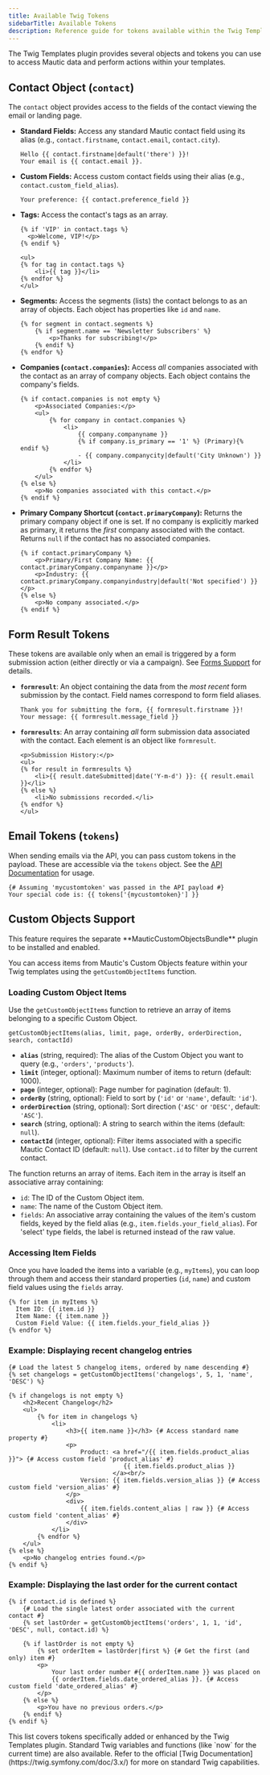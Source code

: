 ```yaml
---
title: Available Twig Tokens
sidebarTitle: Available Tokens
description: Reference guide for tokens available within the Twig Templates plugin for Mautic.
---
```


The Twig Templates plugin provides several objects and tokens you can use to access Mautic data and perform actions within your templates.

## Contact Object (`contact`)

The `contact` object provides access to the fields of the contact viewing the email or landing page.

*   **Standard Fields:** Access any standard Mautic contact field using its alias (e.g., `contact.firstname`, `contact.email`, `contact.city`).
    ```twig
    Hello {{ contact.firstname|default('there') }}!
    Your email is {{ contact.email }}.
    ```
*   **Custom Fields:** Access custom contact fields using their alias (e.g., `contact.custom_field_alias`).
    ```twig
    Your preference: {{ contact.preference_field }}
    ```
*   **Tags:** Access the contact's tags as an array.
    ```twig
    {% if 'VIP' in contact.tags %}
      <p>Welcome, VIP!</p>
    {% endif %}

    <ul>
    {% for tag in contact.tags %}
        <li>{{ tag }}</li>
    {% endfor %}
    </ul>
    ```
*   **Segments:** Access the segments (lists) the contact belongs to as an array of objects. Each object has properties like `id` and `name`.
    ```twig
    {% for segment in contact.segments %}
        {% if segment.name == 'Newsletter Subscribers' %}
            <p>Thanks for subscribing!</p>
        {% endif %}
    {% endfor %}
    ```
*   **Companies (`contact.companies`):** Access *all* companies associated with the contact as an array of company objects. Each object contains the company's fields.
    ```twig
    {% if contact.companies is not empty %}
        <p>Associated Companies:</p>
        <ul>
            {% for company in contact.companies %}
                <li>
                    {{ company.companyname }}
                    {% if company.is_primary == '1' %} (Primary){% endif %}
                    - {{ company.companycity|default('City Unknown') }}
                </li>
            {% endfor %}
        </ul>
    {% else %}
        <p>No companies associated with this contact.</p>
    {% endif %}
    ```
*   **Primary Company Shortcut (`contact.primaryCompany`):** Returns the primary company object if one is set. If no company is explicitly marked as primary, it returns the *first* company associated with the contact. Returns `null` if the contact has no associated companies.
    ```twig
    {% if contact.primaryCompany %}
        <p>Primary/First Company Name: {{ contact.primaryCompany.companyname }}</p>
        <p>Industry: {{ contact.primaryCompany.companyindustry|default('Not specified') }}</p>
    {% else %}
        <p>No company associated.</p>
    {% endif %}
    ```

## Form Result Tokens

These tokens are available only when an email is triggered by a form submission action (either directly or via a campaign). See [Forms Support](/twig-templates/forms-support) for details.

*   **`formresult`**: An object containing the data from the *most recent* form submission by the contact. Field names correspond to form field aliases.
    ```twig
    Thank you for submitting the form, {{ formresult.firstname }}!
    Your message: {{ formresult.message_field }}
    ```
*   **`formresults`**: An array containing *all* form submission data associated with the contact. Each element is an object like `formresult`.
    ```twig
    <p>Submission History:</p>
    <ul>
    {% for result in formresults %}
        <li>{{ result.dateSubmitted|date('Y-m-d') }}: {{ result.email }}</li>
    {% else %}
        <li>No submissions recorded.</li>
    {% endfor %}
    </ul>
    ```

## Email Tokens (`tokens`)

When sending emails via the API, you can pass custom tokens in the payload. These are accessible via the `tokens` object. See the [API Documentation](/twig-templates/api) for usage.

```twig
{# Assuming 'mycustomtoken' was passed in the API payload #}
Your special code is: {{ tokens['{mycustomtoken}'] }}
```

## Custom Objects Support

<Note>
  This feature requires the separate **MauticCustomObjectsBundle** plugin to be installed and enabled.
</Note>

You can access items from Mautic's Custom Objects feature within your Twig templates using the `getCustomObjectItems` function.

### Loading Custom Object Items

Use the `getCustomObjectItems` function to retrieve an array of items belonging to a specific Custom Object.

`getCustomObjectItems(alias, limit, page, orderBy, orderDirection, search, contactId)`

*   **`alias`** (string, required): The alias of the Custom Object you want to query (e.g., `'orders'`, `'products'`).
*   **`limit`** (integer, optional): Maximum number of items to return (default: 1000).
*   **`page`** (integer, optional): Page number for pagination (default: 1).
*   **`orderBy`** (string, optional): Field to sort by (`'id'` or `'name'`, default: `'id'`).
*   **`orderDirection`** (string, optional): Sort direction (`'ASC'` or `'DESC'`, default: `'ASC'`).
*   **`search`** (string, optional): A string to search within the items (default: `null`).
*   **`contactId`** (integer, optional): Filter items associated with a specific Mautic Contact ID (default: `null`). Use `contact.id` to filter by the current contact.

The function returns an array of items. Each item in the array is itself an associative array containing:
*   `id`: The ID of the Custom Object item.
*   `name`: The name of the Custom Object item.
*   `fields`: An associative array containing the values of the item's custom fields, keyed by the field alias (e.g., `item.fields.your_field_alias`). For 'select' type fields, the label is returned instead of the raw value.

### Accessing Item Fields

Once you have loaded the items into a variable (e.g., `myItems`), you can loop through them and access their standard properties (`id`, `name`) and custom field values using the `fields` array.

```twig
{% for item in myItems %}
  Item ID: {{ item.id }}
  Item Name: {{ item.name }}
  Custom Field Value: {{ item.fields.your_field_alias }}
{% endfor %}
```

### Example: Displaying recent changelog entries

```twig
{# Load the latest 5 changelog items, ordered by name descending #}
{% set changelogs = getCustomObjectItems('changelogs', 5, 1, 'name', 'DESC') %}

{% if changelogs is not empty %}
    <h2>Recent Changelog</h2>
    <ul>
        {% for item in changelogs %}
            <li>
                <h3>{{ item.name }}</h3> {# Access standard name property #}
                <p>
                    Product: <a href="/{{ item.fields.product_alias }}"> {# Access custom field 'product_alias' #}
                                {{ item.fields.product_alias }}
                             </a><br/>
                    Version: {{ item.fields.version_alias }} {# Access custom field 'version_alias' #}
                </p>
                <div>
                    {{ item.fields.content_alias | raw }} {# Access custom field 'content_alias' #}
                </div>
            </li>
        {% endfor %}
    </ul>
{% else %}
    <p>No changelog entries found.</p>
{% endif %}
```

### Example: Displaying the last order for the current contact

```twig
{% if contact.id is defined %}
    {# Load the single latest order associated with the current contact #}
    {% set lastOrder = getCustomObjectItems('orders', 1, 1, 'id', 'DESC', null, contact.id) %}

    {% if lastOrder is not empty %}
        {% set orderItem = lastOrder|first %} {# Get the first (and only) item #}
        <p>
            Your last order number #{{ orderItem.name }} was placed on
            {{ orderItem.fields.date_ordered_alias }}. {# Access custom field 'date_ordered_alias' #}
        </p>
    {% else %}
        <p>You have no previous orders.</p>
    {% endif %}
{% endif %}
```

<Note>
  This list covers tokens specifically added or enhanced by the Twig Templates plugin. Standard Twig variables and functions (like `now` for the current time) are also available. Refer to the official [Twig Documentation](https://twig.symfony.com/doc/3.x/) for more on standard Twig capabilities.
</Note>
